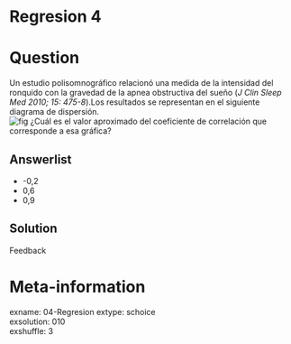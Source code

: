 # Regresion 4

Question
========

Un estudio polisomnográfico relacionó una medida de la intensidad del ronquido con la gravedad de la apnea obstructiva del sueño (*J Clin Sleep Med 2010; 15: 475-8*).Los resultados se representan en el siguiente diagrama de dispersión.  
![fig](grafpp2_11.png)
¿Cuál es el valor aproximado del coeficiente de correlación que corresponde a esa gráfica?  

Answerlist
----------
* -0,2
* 0,6
* 0,9


Solution
--------
Feedback

Meta-information
================
exname: 04-Regresion
extype: schoice  
exsolution: 010  
exshuffle: 3  

